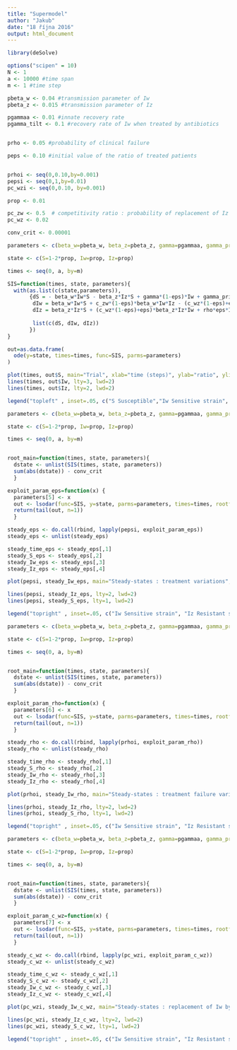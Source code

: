 ```yaml
---
title: "Supermodel"
author: "Jakub"
date: "18 října 2016"
output: html_document
---
```


```r
library(deSolve)

options("scipen" = 10)
N <- 1
a <- 10000 #time span
m <- 1 #time step

pbeta_w <- 0.04 #transmission parameter of Iw
pbeta_z <- 0.015 #transmission parameter of Iz

pgammaa <- 0.01 #innate recovery rate
pgamma_tilt <- 0.1 #recovery rate of Iw when treated by antibiotics


prho <- 0.05 #probability of clinical failure

peps <- 0.10 #initial value of the ratio of treated patients


prhoi <- seq(0,0.10,by=0.001)
pepsi <- seq(0,1,by=0.01)
pc_wzi <- seq(0,0.10, by=0.001)

prop <- 0.01 

pc_zw <- 0.5  # competitivity ratio : probability of replacement of Iz by Iw when reinfected and not treated
pc_wz <- 0.02

conv_crit <- 0.00001


```



\begin{aligned}

\frac{dS}{dt} &=- {\beta_w} {I_w}{S} - {\beta_z} {I_z} {S} + {\gamma}  {I_z} + {\gamma}(1 - {\epsilon}){I_w} + {\gamma `}  {\epsilon}  {I_w} \\

\frac{dI_w}{dt} &={\beta_w} {I_w}{S} + {c}(1-{\epsilon})\beta_w{I_w}{I_z} - {\gamma}(1 - {\epsilon}){I_w} - {\gamma `}  {\epsilon}  {I_w} - ((1-{c}) (1-{\epsilon}) + \epsilon) {\beta_z}{I_z}{I_w} - {\rho}{\epsilon}{I_w} \\

\frac{dI_z}{dt} &={\beta_z} {I_z}{S} + ((1-{c})(1-{\epsilon}) + \epsilon) {\beta_z}{I_z}{I_w} + {\rho}{\epsilon}{I_W} - {\gamma}  {I_z} - {c}(1-{\epsilon})\beta_w{I_w}{I_z} \\


 \end{aligned}
 
```r
parameters <- c(beta_w=pbeta_w, beta_z=pbeta_z, gamma=pgammaa, gamma_prim=pgamma_tilt, eps=peps, rho=prho, c_zw=pc_zw, c_wz=pc_wz)

state <- c(S=1-2*prop, Iw=prop, Iz=prop)

times <- seq(0, a, by=m)

SIS=function(times, state, parameters){
  with(as.list(c(state,parameters)),
       {dS = - beta_w*Iw*S - beta_z*Iz*S + gamma*(1-eps)*Iw + gamma_prim*eps*Iw + gamma*Iz
        dIw = beta_w*Iw*S + c_zw*(1-eps)*beta_w*Iw*Iz - (c_wz*(1-eps)+eps)*beta_z*Iz*Iw - rho*eps*Iw - gamma*(1-eps)*Iw - gamma_prim*eps*Iw
        dIz = beta_z*Iz*S + (c_wz*(1-eps)+eps)*beta_z*Iz*Iw + rho*eps*Iw - c_zw*(1-eps)*beta_w*Iw*Iz - gamma*Iz
        
        list(c(dS, dIw, dIz))
       })
}

out=as.data.frame(
  ode(y=state, times=times, func=SIS, parms=parameters)
)

```


```r

plot(times, out$S, main="Trial", xlab="time (steps)", ylab="ratio", ylim=c(0,1), lty=1, lwd=2, type="l")
lines(times, out$Iw, lty=3, lwd=2)
lines(times, out$Iz, lty=2, lwd=2)

legend("topleft" , inset=.05, c("S Susceptible","Iw Sensitive strain", "Iz Resistant strain"), lty=c(1,3,2), lwd=c(2,2,2))
```




``` r

parameters <- c(beta_w=pbeta_w, beta_z=pbeta_z, gamma=pgammaa, gamma_prim=pgamma_tilt, eps=peps, rho=prho, c_zw=pc_zw, c_wz=pc_wz )

state <- c(S=1-2*prop, Iw=prop, Iz=prop)

times <- seq(0, a, by=m)


root_main=function(times, state, parameters){
  dstate <- unlist(SIS(times, state, parameters))
  sum(abs(dstate)) - conv_crit
  }

exploit_param_eps=function(x) {
  parameters[5] <- x
  out <- lsodar(func=SIS, y=state, parms=parameters, times=times, rootfunc=root_main)
  return(tail(out, n=1))
  }

steady_eps <- do.call(rbind, lapply(pepsi, exploit_param_eps))
steady_eps <- unlist(steady_eps)

steady_time_eps <- steady_eps[,1]
steady_S_eps <- steady_eps[,2]
steady_Iw_eps <- steady_eps[,3]
steady_Iz_eps <- steady_eps[,4]

```

```r

plot(pepsi, steady_Iw_eps, main="Steady-states : treatment variations", xlab="proportion of treated patients", ylab="ratio", ylim=c(0,1), lty=3, lwd=2, type="l")

lines(pepsi, steady_Iz_eps, lty=2, lwd=2)
lines(pepsi, steady_S_eps, lty=1, lwd=2)

legend("topright" , inset=.05, c("Iw Sensitive strain", "Iz Resistant strain", "S Susceptible population" ), lty=c(3,2,1), lwd=c(2,2,2))

```

``` r

parameters <- c(beta_w=pbeta_w, beta_z=pbeta_z, gamma=pgammaa, gamma_prim=pgamma_tilt, eps=peps, rho=prho, c_zw=pc_zw, c_wz=pc_wz )

state <- c(S=1-2*prop, Iw=prop, Iz=prop)

times <- seq(0, a, by=m)


root_main=function(times, state, parameters){
  dstate <- unlist(SIS(times, state, parameters))
  sum(abs(dstate)) - conv_crit
  }

exploit_param_rho=function(x) {
  parameters[6] <- x
  out <- lsodar(func=SIS, y=state, parms=parameters, times=times, rootfunc=root_main)
  return(tail(out, n=1))
  }

steady_rho <- do.call(rbind, lapply(prhoi, exploit_param_rho))
steady_rho <- unlist(steady_rho)

steady_time_rho <- steady_rho[,1]
steady_S_rho <- steady_rho[,2]
steady_Iw_rho <- steady_rho[,3]
steady_Iz_rho <- steady_rho[,4]

```

```r
plot(prhoi, steady_Iw_rho, main="Steady-states : treatment failure variations", xlab="proportion of treated patients", ylab="ratio", ylim=c(0,1), lty=3, lwd=2, type="l")

lines(prhoi, steady_Iz_rho, lty=2, lwd=2)
lines(prhoi, steady_S_rho, lty=1, lwd=2)

legend("topright" , inset=.05, c("Iw Sensitive strain", "Iz Resistant strain", "S Susceptible population" ), lty=c(3,2,1), lwd=c(2,2,2))

```


``` r

parameters <- c(beta_w=pbeta_w, beta_z=pbeta_z, gamma=pgammaa, gamma_prim=pgamma_tilt, eps=peps, rho=prho, c_zw=pc_zw, c_wz=pc_wz )

state <- c(S=1-2*prop, Iw=prop, Iz=prop)

times <- seq(0, a, by=m)


root_main=function(times, state, parameters){
  dstate <- unlist(SIS(times, state, parameters))
  sum(abs(dstate)) - conv_crit
  }

exploit_param_c_wz=function(x) {
  parameters[7] <- x
  out <- lsodar(func=SIS, y=state, parms=parameters, times=times, rootfunc=root_main)
  return(tail(out, n=1))
  }

steady_c_wz <- do.call(rbind, lapply(pc_wzi, exploit_param_c_wz))
steady_c_wz <- unlist(steady_c_wz)

steady_time_c_wz <- steady_c_wz[,1]
steady_S_c_wz <- steady_c_wz[,2]
steady_Iw_c_wz <- steady_c_wz[,3]
steady_Iz_c_wz <- steady_c_wz[,4]

```

```r
plot(pc_wzi, steady_Iw_c_wz, main="Steady-states : replacement of Iw by Iz rate variations", xlab="rate of successful replacement of Iw by Iz in treated patients", ylab="ratio", ylim=c(0,1), lty=3, lwd=2, type="l")

lines(pc_wzi, steady_Iz_c_wz, lty=2, lwd=2)
lines(pc_wzi, steady_S_c_wz, lty=1, lwd=2)

legend("topright" , inset=.05, c("Iw Sensitive strain", "Iz Resistant strain", "S Susceptible population" ), lty=c(3,2,1), lwd=c(2,2,2))

```